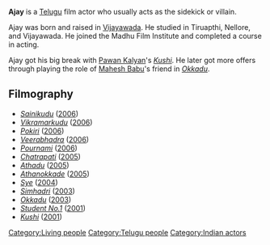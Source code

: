 '''Ajay''' is a [[Telugu language|Telugu]] film actor who usually acts as the sidekick or villain.

Ajay was born and raised in [[Vijayawada]]. He studied in Tiruapthi, Nellore, and Vijayawada. He joined the Madhu Film Institute and completed a course in acting.

Ajay got his big break with [[Pawan Kalyan]]'s ''[[Kushi (Telugu film)|Kushi]]''. He later got more offers through playing the role of [[Mahesh Babu]]'s friend in ''[[Okkadu]]''.

== Filmography ==
* ''[[Sainikudu]]'' ([[2006]])
* ''[[Vikramarkudu]]'' ([[2006]])
* ''[[Pokiri (Telugu film)|Pokiri]]'' ([[2006]])
* ''[[Veerabhadra]]'' ([[2006]])
* ''[[Pournami]]'' ([[2006]])
* ''[[Chatrapati (film)|Chatrapati]]'' ([[2005]])
* ''[[Athadu]]'' ([[2005]])
* ''[[Athanokkade]]'' ([[2005]])
* ''[[Sye (film)|Sye]]'' ([[2004]])
* ''[[Simhadri]]'' ([[2003]])
* ''[[Okkadu]]'' ([[2003]])
* ''[[Student No.1]]'' ([[2001]])
* ''[[Kushi (Telugu film)|Kushi]]'' ([[2001]])

[[Category:Living people]]
[[Category:Telugu people]]
[[Category:Indian actors]]